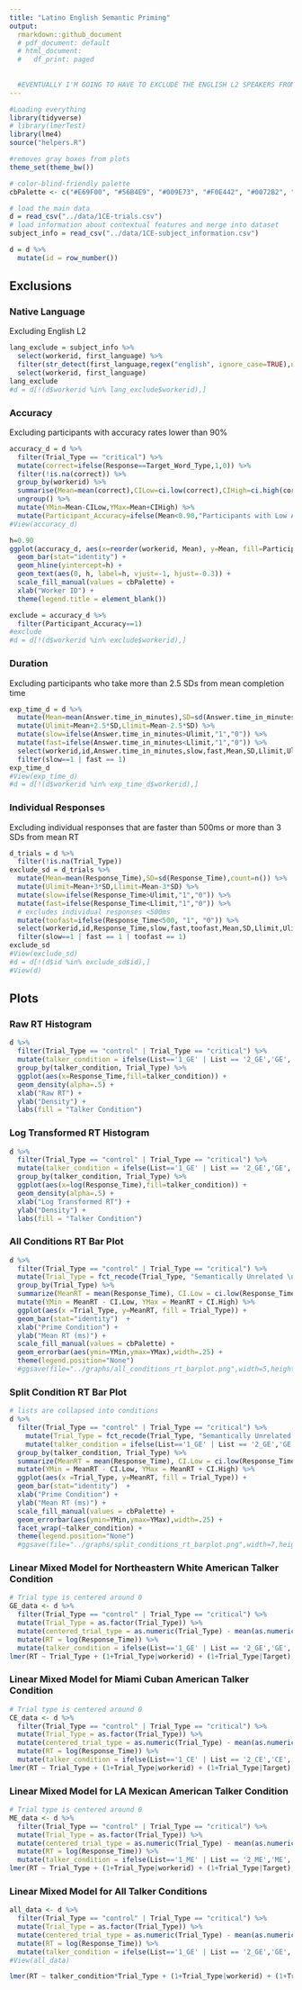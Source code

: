 ```yaml
---
title: "Latino English Semantic Priming"
output:
  rmarkdown::github_document
  # pdf_document: default
  # html_document:
  #   df_print: paged
  
  
  #EVENTUALLY I'M GOING TO HAVE TO EXCLUDE THE ENGLISH L2 SPEAKERS FROM GRAPHS
---
```


```r
#Loading everything
library(tidyverse)
# library(lmerTest)
library(lme4)
source("helpers.R")

#removes gray boxes from plots
theme_set(theme_bw())

# color-blind-friendly palette
cbPalette <- c("#E69F00", "#56B4E9", "#009E73", "#F0E442", "#0072B2", "#D55E00", "#CC79A7") 

# load the main data
d = read_csv("../data/1CE-trials.csv") 
# load information about contextual features and merge into dataset
subject_info = read_csv("../data/1CE-subject_information.csv")

d = d %>%
  mutate(id = row_number())
```

## Exclusions
### Native Language  
Excluding English L2
```r
lang_exclude = subject_info %>% 
  select(workerid, first_language) %>% 
  filter(str_detect(first_language,regex("english", ignore_case=TRUE),negate=TRUE)) %>%
  select(workerid, first_language) 
lang_exclude
#d = d[!(d$workerid %in% lang_exclude$workerid),]
```

### Accuracy 
Excluding participants with accuracy rates lower than 90%
```r
accuracy_d = d %>%
  filter(Trial_Type == "critical") %>%
  mutate(correct=ifelse(Response==Target_Word_Type,1,0)) %>% 
  filter(!is.na(correct)) %>%
  group_by(workerid) %>%
  summarise(Mean=mean(correct),CILow=ci.low(correct),CIHigh=ci.high(correct)) %>%
  ungroup() %>%
  mutate(YMin=Mean-CILow,YMax=Mean+CIHigh) %>%
  mutate(Participant_Accuracy=ifelse(Mean<0.90,"Participants with Low Accuracy - Excluded","Participants with High Accuracy - Included"))
#View(accuracy_d)

h=0.90
ggplot(accuracy_d, aes(x=reorder(workerid, Mean), y=Mean, fill=Participant_Accuracy)) +
  geom_bar(stat="identity") +
  geom_hline(yintercept=h) +
  geom_text(aes(0, h, label=h, vjust=-1, hjust=-0.3)) +
  scale_fill_manual(values = cbPalette) +
  xlab("Worker ID") +
  theme(legend.title = element_blank())

exclude = accuracy_d %>%
  filter(Participant_Accuracy==1)
#exclude
#d = d[!(d$workerid %in% exclude$workerid),]
```

### Duration
Excluding participants who take more than 2.5 SDs from mean completion time
```r
exp_time_d = d %>%
  mutate(Mean=mean(Answer.time_in_minutes),SD=sd(Answer.time_in_minutes)) %>%
  mutate(Ulimit=Mean+2.5*SD,Llimit=Mean-2.5*SD) %>%
  mutate(slow=ifelse(Answer.time_in_minutes>Ulimit,"1","0")) %>%
  mutate(fast=ifelse(Answer.time_in_minutes<Llimit,"1","0")) %>%
  select(workerid,id,Answer.time_in_minutes,slow,fast,Mean,SD,Llimit,Ulimit) %>%
  filter(slow==1 | fast == 1)
exp_time_d
#View(exp_time_d)
#d = d[!(d$workerid %in% exp_time_d$workerid),]
```

### Individual Responses
Excluding individual responses that are faster than 500ms or more than 3 SDs from mean RT

```r
d_trials = d %>%
  filter(!is.na(Trial_Type))
exclude_sd = d_trials %>%
  mutate(Mean=mean(Response_Time),SD=sd(Response_Time),count=n()) %>%
  mutate(Ulimit=Mean+3*SD,Llimit=Mean-3*SD) %>%
  mutate(slow=ifelse(Response_Time>Ulimit,"1","0")) %>%
  mutate(fast=ifelse(Response_Time<Llimit,"1","0")) %>%
  # excludes individual responses <500ms
  mutate(toofast=ifelse(Response_Time<500, "1", "0")) %>%
  select(workerid,id,Response_Time,slow,fast,toofast,Mean,SD,Llimit,Ulimit) %>%
  filter(slow==1 | fast == 1 | toofast == 1)
exclude_sd
#View(exclude_sd)
#d = d[!(d$id %in% exclude_sd$id),]
#View(d)
```

## Plots
### Raw RT Histogram
```r
d %>%
  filter(Trial_Type == "control" | Trial_Type == "critical") %>%
  mutate(talker_condition = ifelse(List=='1_GE' | List == '2_GE','GE', ifelse(List=='1_CE' | List == '2_CE','CE', ifelse(List=='1_ME' | List == '2_ME','ME', NA)))) %>%
  group_by(talker_condition, Trial_Type) %>%
  ggplot(aes(x=Response_Time,fill=talker_condition)) +
  geom_density(alpha=.5) +
  xlab("Raw RT") +
  ylab("Density") +
  labs(fill = "Talker Condition")
```

### Log Transformed RT Histogram
```r
d %>%
  filter(Trial_Type == "control" | Trial_Type == "critical") %>%
  mutate(talker_condition = ifelse(List=='1_GE' | List == '2_GE','GE', ifelse(List=='1_CE' | List == '2_CE','CE', ifelse(List=='1_ME' | List == '2_ME','ME', NA)))) %>%
  group_by(talker_condition, Trial_Type) %>%
  ggplot(aes(x=log(Response_Time),fill=talker_condition)) +
  geom_density(alpha=.5) +
  xlab("Log Transformed RT") +
  ylab("Density") +
  labs(fill = "Talker Condition")
```

### All Conditions RT Bar Plot
```r
d %>%
  filter(Trial_Type == "control" | Trial_Type == "critical") %>%
  mutate(Trial_Type = fct_recode(Trial_Type, "Semantically Unrelated \n Target" = "control", "Semantically Related \n Target" = "critical")) %>%
  group_by(Trial_Type) %>%
  summarize(MeanRT = mean(Response_Time), CI.Low = ci.low(Response_Time), CI.High = ci.high(Response_Time)) %>%
  mutate(YMin = MeanRT - CI.Low, YMax = MeanRT + CI.High) %>%
  ggplot(aes(x =Trial_Type, y=MeanRT, fill = Trial_Type)) +
  geom_bar(stat="identity")  +
  xlab("Prime Condition") +
  ylab("Mean RT (ms)") +
  scale_fill_manual(values = cbPalette) +
  geom_errorbar(aes(ymin=YMin,ymax=YMax),width=.25) +
  theme(legend.position="None")
  #ggsave(file="../graphs/all_conditions_rt_barplot.png",width=5,height=4)
```

### Split Condition RT Bar Plot
```r
# lists are collapsed into conditions
d %>%
  filter(Trial_Type == "control" | Trial_Type == "critical") %>%
    mutate(Trial_Type = fct_recode(Trial_Type, "Semantically Unrelated \n Target" = "control", "Semantically Related \n Target" = "critical")) %>%
    mutate(talker_condition = ifelse(List=='1_GE' | List == '2_GE','GE', ifelse(List=='1_CE' | List == '2_CE','CE', ifelse(List=='1_ME' | List == '2_ME','ME', NA)))) %>%
  group_by(talker_condition, Trial_Type) %>%
  summarize(MeanRT = mean(Response_Time), CI.Low = ci.low(Response_Time), CI.High = ci.high(Response_Time)) %>%
  mutate(YMin = MeanRT - CI.Low, YMax = MeanRT + CI.High) %>%
  ggplot(aes(x =Trial_Type, y=MeanRT, fill = Trial_Type)) +
  geom_bar(stat="identity")  + 
  xlab("Prime Condition") +
  ylab("Mean RT (ms)") +
  scale_fill_manual(values = cbPalette) +
  geom_errorbar(aes(ymin=YMin,ymax=YMax),width=.25) +
  facet_wrap(~talker_condition) + 
  theme(legend.position="None") 
  #ggsave(file="../graphs/split_conditions_rt_barplot.png",width=7,height=4)
```

### Linear Mixed Model for Northeastern White American Talker Condition
```r
# Trial type is centered around 0
GE_data <- d %>%
  filter(Trial_Type == "control" | Trial_Type == "critical") %>%
  mutate(Trial_Type = as.factor(Trial_Type)) %>%
  mutate(centered_trial_type = as.numeric(Trial_Type) - mean(as.numeric(Trial_Type))) %>%
  mutate(RT = log(Response_Time)) %>%
  mutate(talker_condition = ifelse(List=='1_GE' | List == '2_GE','GE','Other'))
lmer(RT ~ Trial_Type + (1+Trial_Type|workerid) + (1+Trial_Type|Target),data = GE_data)
```

### Linear Mixed Model for Miami Cuban American Talker Condition
```r
# Trial type is centered around 0
CE_data <- d %>%
  filter(Trial_Type == "control" | Trial_Type == "critical") %>%
  mutate(Trial_Type = as.factor(Trial_Type)) %>%
  mutate(centered_trial_type = as.numeric(Trial_Type) - mean(as.numeric(Trial_Type))) %>%
  mutate(RT = log(Response_Time)) %>%
  mutate(talker_condition = ifelse(List=='1_CE' | List == '2_CE','CE','Other'))
lmer(RT ~ Trial_Type + (1+Trial_Type|workerid) + (1+Trial_Type|Target),data = CE_data)
```

### Linear Mixed Model for LA Mexican American Talker Condition
```r
# Trial type is centered around 0
ME_data <- d %>%
  filter(Trial_Type == "control" | Trial_Type == "critical") %>%
  mutate(Trial_Type = as.factor(Trial_Type)) %>%
  mutate(centered_trial_type = as.numeric(Trial_Type) - mean(as.numeric(Trial_Type))) %>%
  mutate(RT = log(Response_Time)) %>%
  mutate(talker_condition = ifelse(List=='1_ME' | List == '2_ME','ME','Other'))
lmer(RT ~ Trial_Type + (1+Trial_Type|workerid) + (1+Trial_Type|Target),data = ME_data)
```

### Linear Mixed Model for All Talker Conditions
```r
all_data <- d %>%
  filter(Trial_Type == "control" | Trial_Type == "critical") %>%
  mutate(Trial_Type = as.factor(Trial_Type)) %>%
  mutate(centered_trial_type = as.numeric(Trial_Type) - mean(as.numeric(Trial_Type))) %>%
  mutate(RT = log(Response_Time)) %>%
  mutate(talker_condition = ifelse(List=='1_GE' | List == '2_GE','GE', ifelse(List=='1_CE' | List == '2_CE','CE', ifelse(List=='1_ME' | List == '2_ME','ME', NA))))
#View(all_data)

lmer(RT ~ talker_condition*Trial_Type + (1+Trial_Type|workerid) + (1+Trial_Type+talker_condition|Target),data = all_data)
```